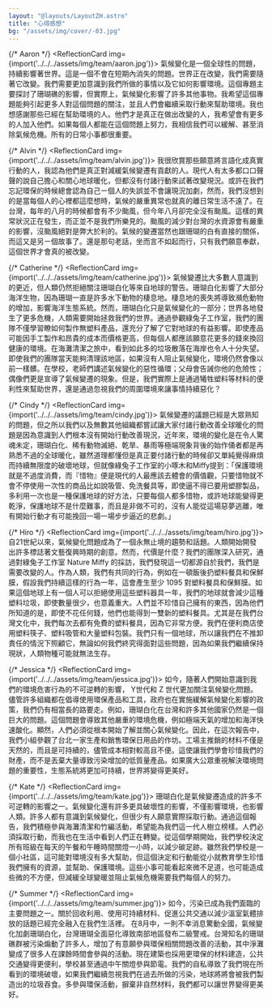 ```yaml
---
layout: "@layouts/LayoutZH.astro"
title: "心得感想"
bg: "/assets/img/cover/-03.jpg"
---
```



{/* Aaron */}
<ReflectionCard img={import('../../../assets/img/team/aaron.jpg')}>
    氣候變化是一個全球性的問題，持續影響著世界。這是一個不會在短期內消失的問題。世界正在改變，我們需要隨著它改變。我們需要更加意識到我們所做的事情以及它如何影響環境。這個專題主要探討了珊瑚礁的影響，但實際上，氣候變化影響了許多其他事物。我希望這個專題能夠引起更多人對這個問題的關注，並且人們會繼續采取行動來幫助環境。我也想感謝那些已經在幫助環境的人。他們才是真正在做出改變的人，我希望會有更多的人加入他們。如果每個人都能在這個問題上努力，我相信我們可以緩解、甚至消除氣候危機。所有的日常小事都很重要。
</ReflectionCard>

{/* Alvin */}
<ReflectionCard img={import('../../../assets/img/team/alvin.jpg')}>
    我很欣賞那些願意將言語化成真實行動的人，我認為他們是真正對減緩氣候變遷有貢獻的人。現代人有太多都口口聲聲的說自己擔心和關心地球暖化，但都沒有付諸行動來試著改變現況。或許在我們忘記環保的時候總會認為自己ㄧ個人的失誤並不會讓現況加劇，然而，我們沒想到的是當每個人的心裡都這麼想時，氣候的嚴重異常也就真的離日常生活不遠了。在台灣，每年的八月的時候都會有不少颱風，但今年八月卻完全沒有颱風。這樣的異常狀況正在發生，而正並不是我們所樂見的。颱風的減少對台灣的水資源會有嚴重的影響，沒颱風絕對是弊大於利的。氣候的變遷當然也跟珊瑚的白有直接的關係，而這又是另ㄧ個故事了。還是那句老話，坐而言不如起而行，只有我們願意奉獻，這個世界才會真的被改變。
</ReflectionCard>

{/* Catherine */}
<ReflectionCard img={import('../../../assets/img/team/catherine.jpg')}>
    氣候變遷比大多數人意識到的更近，但人類仍然拒絕關注珊瑚白化等來自地球的警告。珊瑚白化影響了大部分海洋生物，因為珊瑚一直是許多水下動物的棲息地。棲息地的喪失將導致瀕危動物的增加，影響海洋生態系統。然而，珊瑚白化只是氣候變化的一部分；世界各地發生了更多危機，人類需要開始拯救我們的世界。通過參觀綠兔子工作室，我們的團隊不僅學習瞭如何製作無塑料產品，還充分了解了它對地球的有益影響。即使產品可能因手工製作和昂貴的成本而價格更高，但每個人都應該願意花更多的錢來換回健康的環境。在海灘清潔之旅中，看到如此多的垃圾散落在海岸也令人十分失望。即使我們的團隊當天能夠清理該地區，如果沒有人阻止氣候變化，環境仍然會像以前一樣髒。在學校，老師們講述氣候變化的惡性循環；父母會告誡你他的危險性；偶像們更是宣導了氣候變遷的現象。但是，我們實際上是通過犧牲塑料等材料的便利性來幫助世界，還是通過忽視我們的周圍環境來讓事情持續惡化？
</ReflectionCard>

{/* Cindy */}
<ReflectionCard img={import('../../../assets/img/team/cindy.jpg')}>
    氣候變遷的議題已經是大眾熟知的問題，但之所以我們以及無數其他組織都嘗試讓大家付諸行動改善全球暖化的問題是因為意識到人們根本沒有開始行動改善現況，近年來，環境的變化是在令人驚魂未定，珊瑚白化、稀有動物滅絕、乾旱、暴雨等極端現象背後的始作俑者都是再熟悉不過的全球暖化，雖然道理都懂但是真正要付諸行動的時候卻又單純覺得麻煩而持續無限度的破壞地球，但就像綠兔子工作室的小啄木和Miffy提到：「保護環境就是不過度消費，而『惜物』便是現代的人最應該去體會的價值觀，只要惜物就不會不停使用一次性的商品比如說吸管、免洗餐具等，即使逼不得已要用塑膠製品，多利用一次也是一種保護地球的好方法，只要每個人都多惜物，或許地球能變得更乾淨，保護地球不是什麼難事，而且是非做不可的，沒有人能從這場惡夢逃離，唯有開始行動才有可能挽回一場一場步步逼近的悲劇。」
</ReflectionCard>

{/* Hiro */}
<ReflectionCard img={import('../../../assets/img/team/hiro.jpg')}>
    自21世紀以來，氣候變化問題成為了一個永無止境的趨勢和話題。人類開始開發出許多標誌著文藝復興時期的創意。然而，代價是什麼？我們的團隊深入研究，通過對綠兔子工作室 Nature Miffy 的採訪，我們發現這一切都源自於我們，我們是需要改變的人。作為人類，我們有共同的行為，例如在一頓飯後扔塑料餐具和保鮮膜，假設我們持續這樣的行為一年，這會產生至少 1095 對塑料餐具和保鮮膜。如果這個地球上有一個人可以拒絕使用這些塑料器具一年，我們的地球就會減少這種塑料垃圾，即使數量很少，也意義重大。人們並不珍惜自己擁有的東西，因為他們所知道的是，即使不花任何錢，他們也能得到一雙新的塑料餐具。尤其是在我們台灣文化中，我們每次去都有免費的塑料餐具，因為它非常方便。我們在便利商店使用塑料筷子、塑料吸管和大量塑料包裝。我們只有一個地球，所以讓我們在不推卸責任的情況下照顧它，無論如何我們終究得面對這些問題，因為如果我們繼續保持現狀，人類物種可能就無法生存。
</ReflectionCard>

{/* Jessica */}
<ReflectionCard img={import('../../../assets/img/team/jessica.jpg')}>
    如今，隨著人們開始意識到我們的環境危害行為的不可逆轉的影響， Y世代和 Z 世代更加關注氣候變化問題。儘管許多組織都在倡導使用環保產品和工具，政府也在實施緩解氣候變化影響的政策，我們仍有相當長的路要走。例如，珊瑚白化在台灣和許多其他國家仍然是一個巨大的問題。這個問題會導致其他嚴重的環境危機，例如極端天氣的增加和海洋快速酸化。顯然，人們必須從根本開始了解並關心氣候變化。因此，在這次報告中，我們小組參觀了台北一家生產和銷售環保日用品的作坊。工場主推銷的材料不僅是天然的，而且是可持續的，儘管成本相對較高且不便。這使讓我們學會珍惜我們的財產，而不是丟棄大量導致污染增加的低質量產品。如果廣大公眾重視解決環境問題的重要性，生態系統將更加可持續，世界將變得更美好。
</ReflectionCard>

{/* Kate */}
<ReflectionCard img={import('../../../assets/img/team/kate.jpg')}>
    珊瑚白化是氣候變遷造成的許多不可逆轉的影響之一。氣候變化還有許多更具破壞性的影響，不僅影響環境，也影響人類。許多人都有意識到氣候變化，但很少有人願意實際採取行動。通過這個報告，我們積極參與海灘清潔和竹編活動，希望能為我們這一代人樹立榜樣。人們必須採取行動，而我也在生活中看到人們正在轉變。從這個學期開始，我們學校決定所有班級在每天的午餐和午睡時間關燈一小時，以減少碳足跡。雖然我們學校是一個小社區，這可能對環境沒有多大幫助，但這個決定和行動能從小就教育學生珍惜我們擁有的資源，並幫助、保護環境。這些小事可能看起來微不足道，也可能造成些微的不方便，但減緩全球變暖並阻止氣候危機需要我們每個人的努力。
</ReflectionCard>

{/* Summer */}
<ReflectionCard img={import('../../../assets/img/team/summer.jpg')}>
    如今，污染已成為我們面臨的主要問題之一。關於回收利用、使用可持續材料、促進公共交通以減少溫室氣體排放的話題已經完全融入在我們生活裡。 在8月中，一則不幸消息驚動全國，氣候變化加劇珊瑚白化，台灣珊瑚全面惡化導致南部地區發布二級警戒。台灣知名的珊瑚礁群被污染煽動了許多人，增加了有意願參與環保相關問題改善的活動，其中淨灘變成了很多人在課餘時間會參與的活動。現在建築也採用更環保的材料建造，公共交通變得更便利，學校甚至通過中午關燈參與節電。我們的自私導致了我們現在所看到的環境破壞，如果我們繼續忽視我們在過去所做的污染，地球將將會被我們製造出的垃圾吞食。多參與環保活動，摒棄非自然材料，我們都可以讓世界變得更美好。
</ReflectionCard>
